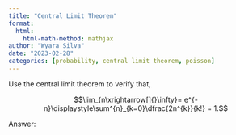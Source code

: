 ```yaml
---
title: "Central Limit Theorem"
format:
  html:
    html-math-method: mathjax
author: "Wyara Silva"
date: "2023-02-28"
categories: [probability, central limit theorem, poisson]
---
```


Use the central limit theorem to verify that,

$$\lim_{n\xrightarrow[]{}\infty}= e^{-n}\displaystyle\sum^{n}_{k=0}\dfrac{2n^{k}}{k!} = 1.$$

Answer:

